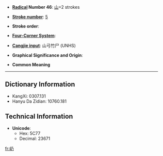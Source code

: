 * '''[[Wiktionary:Chinese radical index| Radical]] Number 46''': [[Wiktionary:Chinese radical index 山|山]]+2 strokes

* '''[[Wiktionary:Chinese total strokes index|Stroke number]]''': [[Wiktionary:Chinese total strokes index 5|5]]

* '''Stroke order''': 

* '''[[Wiktionary:Chinese four corner index|Four-Corner System]]''': 

* '''[[Wiktionary:Chinese Cangjie index|Cangjie input]]''': 山弓竹尸 (UNHS)

* '''Graphical Significance and Origin''': 

* '''Common Meaning'''

----

== Dictionary Information ==

* KangXi: 0307.131
* Hanyu Da Zidian: 10760.181

== Technical Information ==

* '''Unicode''':
** Hex: 5C77
** Decimal: 23671

[[fr:屷]]